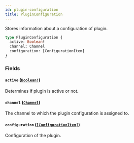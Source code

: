 ```yaml
---
id: plugin-configuration
title: PluginConfiguration
---
```


Stores information about a configuration of plugin.

```graphql
type PluginConfiguration {
  active: Boolean!
  channel: Channel
  configuration: [ConfigurationItem]
}
```

### Fields

#### `active` ([`Boolean!`](/docs/developer/api-reference/scalars/boolean))

Determines if plugin is active or not.

#### `channel` ([`Channel`](/docs/developer/api-reference/objects/channel))

The channel to which the plugin configuration is assigned to.

#### `configuration` ([`[ConfigurationItem]`](/docs/developer/api-reference/objects/configuration-item))

Configuration of the plugin.
